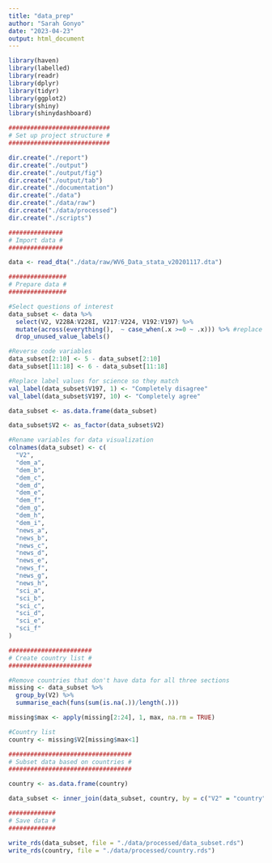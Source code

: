 ---
title: "data_prep"
author: "Sarah Gonyo"
date: "2023-04-23"
output: html_document
---

```{r setup, include=FALSE}
library(haven)
library(labelled)
library(readr)
library(dplyr)
library(tidyr)
library(ggplot2)
library(shiny)
library(shinydashboard)

############################
# Set up project structure #
############################

dir.create("./report")
dir.create("./output")
dir.create("./output/fig")
dir.create("./output/tab")
dir.create("./documentation")
dir.create("./data")
dir.create("./data/raw")
dir.create("./data/processed")
dir.create("./scripts")

###############
# Import data #
###############

data <- read_dta("./data/raw/WV6_Data_stata_v20201117.dta")

################
# Prepare data #
################

#Select questions of interest
data_subset <- data %>% 
  select(V2, V228A:V228I, V217:V224, V192:V197) %>%
  mutate(across(everything(),  ~ case_when(.x >=0 ~ .x))) %>% #replace negative with missing 
  drop_unused_value_labels()

#Reverse code variables
data_subset[2:10] <- 5 - data_subset[2:10]
data_subset[11:18] <- 6 - data_subset[11:18]

#Replace label values for science so they match
val_label(data_subset$V197, 1) <- "Completely disagree"
val_label(data_subset$V197, 10) <- "Completely agree"

data_subset <- as.data.frame(data_subset)

data_subset$V2 <- as_factor(data_subset$V2)

#Rename variables for data visualization
colnames(data_subset) <- c(
  "V2",
  "dem_a",
  "dem_b",
  "dem_c",
  "dem_d",
  "dem_e",
  "dem_f",
  "dem_g",
  "dem_h",
  "dem_i",
  "news_a",
  "news_b",
  "news_c",
  "news_d",
  "news_e",
  "news_f",
  "news_g",
  "news_h",
  "sci_a",
  "sci_b",
  "sci_c",
  "sci_d",
  "sci_e",
  "sci_f"
)

#######################
# Create country list #
#######################

#Remove countries that don't have data for all three sections
missing <- data_subset %>%
  group_by(V2) %>%
  summarise_each(funs(sum(is.na(.))/length(.)))

missing$max <- apply(missing[2:24], 1, max, na.rm = TRUE)

#Country list
country <- missing$V2[missing$max<1]

##################################
# Subset data based on countries #
##################################

country <- as.data.frame(country)

data_subset <- inner_join(data_subset, country, by = c("V2" = "country"), relationship = "many-to-one")

#############
# Save data #
#############

write_rds(data_subset, file = "./data/processed/data_subset.rds")
write_rds(country, file = "./data/processed/country.rds")
```
